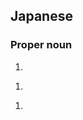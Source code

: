 ==Japanese==
{{ja-kanjitab|たま|ぐすく|yomi=k}}

===Proper noun===
{{ja-pos|たまぐすく|proper}}

# {{surname|lang=ja|sort=たまぐすく}}

{{ja-kanjitab|たま|き|yomi=k}}

{{ja-pos|たまき|proper}}

# {{surname|lang=ja|sort=たまき}}

{{ja-kanjitab|たま|しろ|yomi=k}}

{{ja-pos|たましろ|proper}}

# {{surname|lang=ja|sort=たましろ}}